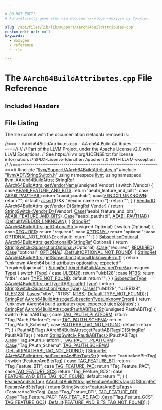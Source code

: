 ```yaml
---

# DO NOT EDIT!
# Automatically generated via docusaurus-plugin-doxygen by Doxygen.

slug: /api/files/lib/lib/support/aarch64buildattributes-cpp
custom_edit_url: null
keywords:
  - doxygen
  - reference
  - file

---
```





# The `AArch64BuildAttributes.cpp` File Reference

<DoxygenPage pluginConfig={pluginConfig}>



## Included Headers

<IncludesList>
<IncludesListItem
  filePath="llvm/Support/AArch64BuildAttributes.h"
  permalink="/docs/api/files/include/include/llvm/include/llvm/support/aarch64buildattributes-h"
  isLocal="true" />
<IncludesListItem
  filePath="llvm/ADT/StringSwitch.h"
  permalink="/docs/api/files/include/include/llvm/include/llvm/adt/stringswitch-h"
  isLocal="true" />
</IncludesList>


## File Listing

The file content with the documentation metadata removed is:

<ProgramListing>

<Link id="l00001" /><CodeLine lineNumber="1"><Highlight kind="comment">//===-- AArch64BuildAttributes.cpp - AArch64 Build Attributes -------------===//</Highlight><Highlight kind="normal"></Highlight></CodeLine>
<Link id="l00002" /><CodeLine lineNumber="2"><Highlight kind="normal"></Highlight><Highlight kind="comment">//</Highlight><Highlight kind="normal"></Highlight></CodeLine>
<Link id="l00003" /><CodeLine lineNumber="3"><Highlight kind="normal"></Highlight><Highlight kind="comment">// Part of the LLVM Project, under the Apache License v2.0 with LLVM Exceptions.</Highlight><Highlight kind="normal"></Highlight></CodeLine>
<Link id="l00004" /><CodeLine lineNumber="4"><Highlight kind="normal"></Highlight><Highlight kind="comment">// See https://llvm.org/LICENSE.txt for license information.</Highlight><Highlight kind="normal"></Highlight></CodeLine>
<Link id="l00005" /><CodeLine lineNumber="5"><Highlight kind="normal"></Highlight><Highlight kind="comment">// SPDX-License-Identifier: Apache-2.0 WITH LLVM-exception</Highlight><Highlight kind="normal"></Highlight></CodeLine>
<Link id="l00006" /><CodeLine lineNumber="6"><Highlight kind="normal"></Highlight><Highlight kind="comment">//</Highlight><Highlight kind="normal"></Highlight></CodeLine>
<Link id="l00007" /><CodeLine lineNumber="7"><Highlight kind="normal"></Highlight><Highlight kind="comment">//===----------------------------------------------------------------------===//</Highlight><Highlight kind="normal"></Highlight></CodeLine>
<Link id="l00008" /><CodeLine lineNumber="8"><Highlight kind="normal"></Highlight></CodeLine>
<Link id="l00009" /><CodeLine lineNumber="9"><Highlight kind="normal"></Highlight><Highlight kind="preprocessor">#include &quot;<a href="/docs/api/files/include/include/llvm/include/llvm/support/aarch64buildattributes-h">llvm/Support/AArch64BuildAttributes.h</a>&quot;</Highlight><Highlight kind="normal"></Highlight></CodeLine>
<Link id="l00010" /><CodeLine lineNumber="10"><Highlight kind="normal"></Highlight><Highlight kind="preprocessor">#include &quot;<a href="/docs/api/files/include/include/llvm/include/llvm/adt/stringswitch-h">llvm/ADT/StringSwitch.h</a>&quot;</Highlight><Highlight kind="normal"></Highlight></CodeLine>
<Link id="l00011" /><CodeLine lineNumber="11"><Highlight kind="normal"></Highlight></CodeLine>
<Link id="l00012" /><CodeLine lineNumber="12"><Highlight kind="normal"></Highlight><Highlight kind="keyword">using namespace </Highlight><Highlight kind="normal"><a href="/docs/api/namespaces/llvm">llvm</a>;</Highlight></CodeLine>
<Link id="l00013" /><CodeLine lineNumber="13"><Highlight kind="normal"></Highlight><Highlight kind="keyword">using namespace </Highlight><Highlight kind="normal"><a href="/docs/api/namespaces/llvm/aarch64buildattrs">llvm::AArch64BuildAttrs</a>;</Highlight></CodeLine>
<Link id="l00014" /><CodeLine lineNumber="14"><Highlight kind="normal"></Highlight></CodeLine>
<Link id="l00015" /><CodeLine lineNumber="15" lineLink="/docs/api/namespaces/llvm/aarch64buildattrs/#a26559a9763f5d95c22f17698ec2c8c06"><Highlight kind="normal"><a href="/docs/api/classes/llvm/stringref">StringRef</a> <a href="/docs/api/namespaces/llvm/aarch64buildattrs/#a26559a9763f5d95c22f17698ec2c8c06">AArch64BuildAttrs::getVendorName</a>(</Highlight><Highlight kind="keywordtype">unsigned</Highlight><Highlight kind="normal"> Vendor) &#123;</Highlight></CodeLine>
<Link id="l00016" /><CodeLine lineNumber="16"><Highlight kind="normal">  </Highlight><Highlight kind="keywordflow">switch</Highlight><Highlight kind="normal"> (Vendor) &#123;</Highlight></CodeLine>
<Link id="l00017" /><CodeLine lineNumber="17"><Highlight kind="normal">  </Highlight><Highlight kind="keywordflow">case</Highlight><Highlight kind="normal"> <a href="/docs/api/namespaces/llvm/aarch64buildattrs/#ad2f2d095653918c60172f948524442a0a8040351a645af569f250de2e02b541d4">AEABI&#95;FEATURE&#95;AND&#95;BITS</a>:</Highlight></CodeLine>
<Link id="l00018" /><CodeLine lineNumber="18"><Highlight kind="normal">    </Highlight><Highlight kind="keywordflow">return</Highlight><Highlight kind="normal"> </Highlight><Highlight kind="stringliteral">&quot;aeabi&#95;feature&#95;and&#95;bits&quot;</Highlight><Highlight kind="normal">;</Highlight></CodeLine>
<Link id="l00019" /><CodeLine lineNumber="19"><Highlight kind="normal">  </Highlight><Highlight kind="keywordflow">case</Highlight><Highlight kind="normal"> <a href="/docs/api/namespaces/llvm/aarch64buildattrs/#ad2f2d095653918c60172f948524442a0a1d86e09f81241e3af64dbee7469869e0">AEABI&#95;PAUTHABI</a>:</Highlight></CodeLine>
<Link id="l00020" /><CodeLine lineNumber="20"><Highlight kind="normal">    </Highlight><Highlight kind="keywordflow">return</Highlight><Highlight kind="normal"> </Highlight><Highlight kind="stringliteral">&quot;aeabi&#95;pauthabi&quot;</Highlight><Highlight kind="normal">;</Highlight></CodeLine>
<Link id="l00021" /><CodeLine lineNumber="21"><Highlight kind="normal">  </Highlight><Highlight kind="keywordflow">case</Highlight><Highlight kind="normal"> <a href="/docs/api/namespaces/llvm/aarch64buildattrs/#ad2f2d095653918c60172f948524442a0aa269fdc647bd0b35b3499399b62693f0">VENDOR&#95;UNKNOWN</a>:</Highlight></CodeLine>
<Link id="l00022" /><CodeLine lineNumber="22"><Highlight kind="normal">    </Highlight><Highlight kind="keywordflow">return</Highlight><Highlight kind="normal"> </Highlight><Highlight kind="stringliteral">&quot;&quot;</Highlight><Highlight kind="normal">;</Highlight></CodeLine>
<Link id="l00023" /><CodeLine lineNumber="23"><Highlight kind="normal">  </Highlight><Highlight kind="keywordflow">default</Highlight><Highlight kind="normal">:</Highlight></CodeLine>
<Link id="l00024" /><CodeLine lineNumber="24"><Highlight kind="normal">    <a href="/docs/api/files/lib/lib/target/lib/target/amdgpu/silowercontrolflow-cpp/#a4868c5d81c5ccc98c47aeab6244346a0">assert</a>(0 &amp;&amp; </Highlight><Highlight kind="stringliteral">&quot;Vendor name error&quot;</Highlight><Highlight kind="normal">);</Highlight></CodeLine>
<Link id="l00025" /><CodeLine lineNumber="25"><Highlight kind="normal">    </Highlight><Highlight kind="keywordflow">return</Highlight><Highlight kind="normal"> </Highlight><Highlight kind="stringliteral">&quot;&quot;</Highlight><Highlight kind="normal">;</Highlight></CodeLine>
<Link id="l00026" /><CodeLine lineNumber="26"><Highlight kind="normal">  &#125;</Highlight></CodeLine>
<Link id="l00027" /><CodeLine lineNumber="27"><Highlight kind="normal">&#125;</Highlight></CodeLine>
<Link id="l00028" /><CodeLine lineNumber="28" lineLink="/docs/api/namespaces/llvm/aarch64buildattrs/#ad766d3db5e5dbd0ab264d5b85814fbf7"><Highlight kind="normal"><a href="/docs/api/namespaces/llvm/aarch64buildattrs/#ad2f2d095653918c60172f948524442a0">VendorID</a> <a href="/docs/api/namespaces/llvm/aarch64buildattrs/#ad766d3db5e5dbd0ab264d5b85814fbf7">AArch64BuildAttrs::getVendorID</a>(<a href="/docs/api/classes/llvm/stringref">StringRef</a> Vendor) &#123;</Highlight></CodeLine>
<Link id="l00029" /><CodeLine lineNumber="29"><Highlight kind="normal">  </Highlight><Highlight kind="keywordflow">return</Highlight><Highlight kind="normal"> <a href="/docs/api/classes/llvm/stringswitch">StringSwitch&lt;VendorID&gt;</a>(Vendor)</Highlight></CodeLine>
<Link id="l00030" /><CodeLine lineNumber="30"><Highlight kind="normal">      .<a href="/docs/api/classes/llvm/stringswitch/#a3de12858bdbbd0b3da179d508ff2be75">Case</a>(</Highlight><Highlight kind="stringliteral">&quot;aeabi&#95;feature&#95;and&#95;bits&quot;</Highlight><Highlight kind="normal">, <a href="/docs/api/namespaces/llvm/aarch64buildattrs/#ad2f2d095653918c60172f948524442a0a8040351a645af569f250de2e02b541d4">AEABI&#95;FEATURE&#95;AND&#95;BITS</a>)</Highlight></CodeLine>
<Link id="l00031" /><CodeLine lineNumber="31"><Highlight kind="normal">      .<a href="/docs/api/classes/llvm/stringswitch/#a3de12858bdbbd0b3da179d508ff2be75">Case</a>(</Highlight><Highlight kind="stringliteral">&quot;aeabi&#95;pauthabi&quot;</Highlight><Highlight kind="normal">, <a href="/docs/api/namespaces/llvm/aarch64buildattrs/#ad2f2d095653918c60172f948524442a0a1d86e09f81241e3af64dbee7469869e0">AEABI&#95;PAUTHABI</a>)</Highlight></CodeLine>
<Link id="l00032" /><CodeLine lineNumber="32"><Highlight kind="normal">      .<a href="/docs/api/classes/llvm/stringswitch/#a7f0e82e8a818ca43926fceb49be81661">Default</a>(<a href="/docs/api/namespaces/llvm/aarch64buildattrs/#ad2f2d095653918c60172f948524442a0aa269fdc647bd0b35b3499399b62693f0">VENDOR&#95;UNKNOWN</a>);</Highlight></CodeLine>
<Link id="l00033" /><CodeLine lineNumber="33"><Highlight kind="normal">&#125;</Highlight></CodeLine>
<Link id="l00034" /><CodeLine lineNumber="34"><Highlight kind="normal"></Highlight></CodeLine>
<Link id="l00035" /><CodeLine lineNumber="35" lineLink="/docs/api/namespaces/llvm/aarch64buildattrs/#a87b8d785c73057cd4875629af50a29eb"><Highlight kind="normal"><a href="/docs/api/classes/llvm/stringref">StringRef</a> <a href="/docs/api/namespaces/llvm/aarch64buildattrs/#a87b8d785c73057cd4875629af50a29eb">AArch64BuildAttrs::getOptionalStr</a>(</Highlight><Highlight kind="keywordtype">unsigned</Highlight><Highlight kind="normal"> Optional) &#123;</Highlight></CodeLine>
<Link id="l00036" /><CodeLine lineNumber="36"><Highlight kind="normal">  </Highlight><Highlight kind="keywordflow">switch</Highlight><Highlight kind="normal"> (Optional) &#123;</Highlight></CodeLine>
<Link id="l00037" /><CodeLine lineNumber="37"><Highlight kind="normal">  </Highlight><Highlight kind="keywordflow">case</Highlight><Highlight kind="normal"> <a href="/docs/api/namespaces/llvm/aarch64buildattrs/#aed8b1a71c71c0448f7abc8a6ee32c95ca1be39cb5280290892398ab312e199b8a">REQUIRED</a>:</Highlight></CodeLine>
<Link id="l00038" /><CodeLine lineNumber="38"><Highlight kind="normal">    </Highlight><Highlight kind="keywordflow">return</Highlight><Highlight kind="normal"> </Highlight><Highlight kind="stringliteral">&quot;required&quot;</Highlight><Highlight kind="normal">;</Highlight></CodeLine>
<Link id="l00039" /><CodeLine lineNumber="39"><Highlight kind="normal">  </Highlight><Highlight kind="keywordflow">case</Highlight><Highlight kind="normal"> <a href="/docs/api/namespaces/llvm/aarch64buildattrs/#aed8b1a71c71c0448f7abc8a6ee32c95ca177d5447cb7a2b6e6c8b13397fdecab0">OPTIONAL</a>:</Highlight></CodeLine>
<Link id="l00040" /><CodeLine lineNumber="40"><Highlight kind="normal">    </Highlight><Highlight kind="keywordflow">return</Highlight><Highlight kind="normal"> </Highlight><Highlight kind="stringliteral">&quot;optional&quot;</Highlight><Highlight kind="normal">;</Highlight></CodeLine>
<Link id="l00041" /><CodeLine lineNumber="41"><Highlight kind="normal">  </Highlight><Highlight kind="keywordflow">case</Highlight><Highlight kind="normal"> <a href="/docs/api/namespaces/llvm/aarch64buildattrs/#aed8b1a71c71c0448f7abc8a6ee32c95ca18da5995f5c05300400d579821fd6c0e">OPTIONAL&#95;NOT&#95;FOUND</a>:</Highlight></CodeLine>
<Link id="l00042" /><CodeLine lineNumber="42"><Highlight kind="normal">  </Highlight><Highlight kind="keywordflow">default</Highlight><Highlight kind="normal">:</Highlight></CodeLine>
<Link id="l00043" /><CodeLine lineNumber="43"><Highlight kind="normal">    </Highlight><Highlight kind="keywordflow">return</Highlight><Highlight kind="normal"> </Highlight><Highlight kind="stringliteral">&quot;&quot;</Highlight><Highlight kind="normal">;</Highlight></CodeLine>
<Link id="l00044" /><CodeLine lineNumber="44"><Highlight kind="normal">  &#125;</Highlight></CodeLine>
<Link id="l00045" /><CodeLine lineNumber="45"><Highlight kind="normal">&#125;</Highlight></CodeLine>
<Link id="l00046" /><CodeLine lineNumber="46" lineLink="/docs/api/namespaces/llvm/aarch64buildattrs/#a1552d70a70e16a1b000424999a0ba957"><Highlight kind="normal"><a href="/docs/api/namespaces/llvm/aarch64buildattrs/#aed8b1a71c71c0448f7abc8a6ee32c95c">SubsectionOptional</a> <a href="/docs/api/namespaces/llvm/aarch64buildattrs/#a1552d70a70e16a1b000424999a0ba957">AArch64BuildAttrs::getOptionalID</a>(<a href="/docs/api/classes/llvm/stringref">StringRef</a> Optional) &#123;</Highlight></CodeLine>
<Link id="l00047" /><CodeLine lineNumber="47"><Highlight kind="normal">  </Highlight><Highlight kind="keywordflow">return</Highlight><Highlight kind="normal"> <a href="/docs/api/classes/llvm/stringswitch">StringSwitch&lt;SubsectionOptional&gt;</a>(Optional)</Highlight></CodeLine>
<Link id="l00048" /><CodeLine lineNumber="48"><Highlight kind="normal">      .<a href="/docs/api/classes/llvm/stringswitch/#a3de12858bdbbd0b3da179d508ff2be75">Case</a>(</Highlight><Highlight kind="stringliteral">&quot;required&quot;</Highlight><Highlight kind="normal">, <a href="/docs/api/namespaces/llvm/aarch64buildattrs/#aed8b1a71c71c0448f7abc8a6ee32c95ca1be39cb5280290892398ab312e199b8a">REQUIRED</a>)</Highlight></CodeLine>
<Link id="l00049" /><CodeLine lineNumber="49"><Highlight kind="normal">      .<a href="/docs/api/classes/llvm/stringswitch/#a3de12858bdbbd0b3da179d508ff2be75">Case</a>(</Highlight><Highlight kind="stringliteral">&quot;optional&quot;</Highlight><Highlight kind="normal">, <a href="/docs/api/namespaces/llvm/aarch64buildattrs/#aed8b1a71c71c0448f7abc8a6ee32c95ca177d5447cb7a2b6e6c8b13397fdecab0">OPTIONAL</a>)</Highlight></CodeLine>
<Link id="l00050" /><CodeLine lineNumber="50"><Highlight kind="normal">      .<a href="/docs/api/classes/llvm/stringswitch/#a7f0e82e8a818ca43926fceb49be81661">Default</a>(<a href="/docs/api/namespaces/llvm/aarch64buildattrs/#aed8b1a71c71c0448f7abc8a6ee32c95ca18da5995f5c05300400d579821fd6c0e">OPTIONAL&#95;NOT&#95;FOUND</a>);</Highlight></CodeLine>
<Link id="l00051" /><CodeLine lineNumber="51"><Highlight kind="normal">&#125;</Highlight></CodeLine>
<Link id="l00052" /><CodeLine lineNumber="52" lineLink="/docs/api/namespaces/llvm/aarch64buildattrs/#ac2535e04d77be56cc14953ac1f7feff1"><Highlight kind="normal"><a href="/docs/api/classes/llvm/stringref">StringRef</a> <a href="/docs/api/namespaces/llvm/aarch64buildattrs/#ac2535e04d77be56cc14953ac1f7feff1">AArch64BuildAttrs::getSubsectionOptionalUnknownError</a>() &#123;</Highlight></CodeLine>
<Link id="l00053" /><CodeLine lineNumber="53"><Highlight kind="normal">  </Highlight><Highlight kind="keywordflow">return</Highlight><Highlight kind="normal"> </Highlight><Highlight kind="stringliteral">&quot;unknown AArch64 build attributes optionality, expected &quot;</Highlight><Highlight kind="normal"></Highlight></CodeLine>
<Link id="l00054" /><CodeLine lineNumber="54"><Highlight kind="normal">         </Highlight><Highlight kind="stringliteral">&quot;required|optional&quot;</Highlight><Highlight kind="normal">;</Highlight></CodeLine>
<Link id="l00055" /><CodeLine lineNumber="55"><Highlight kind="normal">&#125;</Highlight></CodeLine>
<Link id="l00056" /><CodeLine lineNumber="56"><Highlight kind="normal"></Highlight></CodeLine>
<Link id="l00057" /><CodeLine lineNumber="57" lineLink="/docs/api/namespaces/llvm/aarch64buildattrs/#ada0cf263c4a3d8d60d8b72035000f62b"><Highlight kind="normal"><a href="/docs/api/classes/llvm/stringref">StringRef</a> <a href="/docs/api/namespaces/llvm/aarch64buildattrs/#ada0cf263c4a3d8d60d8b72035000f62b">AArch64BuildAttrs::getTypeStr</a>(</Highlight><Highlight kind="keywordtype">unsigned</Highlight><Highlight kind="normal"> <a href="/docs/api/classes/llvm/type">Type</a>) &#123;</Highlight></CodeLine>
<Link id="l00058" /><CodeLine lineNumber="58"><Highlight kind="normal">  </Highlight><Highlight kind="keywordflow">switch</Highlight><Highlight kind="normal"> (<a href="/docs/api/classes/llvm/type">Type</a>) &#123;</Highlight></CodeLine>
<Link id="l00059" /><CodeLine lineNumber="59"><Highlight kind="normal">  </Highlight><Highlight kind="keywordflow">case</Highlight><Highlight kind="normal"> <a href="/docs/api/namespaces/llvm/aarch64buildattrs/#ad81567845cc9fba4339ba1a69712f211a8032b483a40e2c705a7e6cafecf8c1a7">ULEB128</a>:</Highlight></CodeLine>
<Link id="l00060" /><CodeLine lineNumber="60"><Highlight kind="normal">    </Highlight><Highlight kind="keywordflow">return</Highlight><Highlight kind="normal"> </Highlight><Highlight kind="stringliteral">&quot;uleb128&quot;</Highlight><Highlight kind="normal">;</Highlight></CodeLine>
<Link id="l00061" /><CodeLine lineNumber="61"><Highlight kind="normal">  </Highlight><Highlight kind="keywordflow">case</Highlight><Highlight kind="normal"> <a href="/docs/api/namespaces/llvm/aarch64buildattrs/#ad81567845cc9fba4339ba1a69712f211aabd6b9a714ef361392b5fbafdec24656">NTBS</a>:</Highlight></CodeLine>
<Link id="l00062" /><CodeLine lineNumber="62"><Highlight kind="normal">    </Highlight><Highlight kind="keywordflow">return</Highlight><Highlight kind="normal"> </Highlight><Highlight kind="stringliteral">&quot;ntbs&quot;</Highlight><Highlight kind="normal">;</Highlight></CodeLine>
<Link id="l00063" /><CodeLine lineNumber="63"><Highlight kind="normal">  </Highlight><Highlight kind="keywordflow">case</Highlight><Highlight kind="normal"> <a href="/docs/api/namespaces/llvm/aarch64buildattrs/#ad81567845cc9fba4339ba1a69712f211a757bdab328b651b0830c6a49a50a550a">TYPE&#95;NOT&#95;FOUND</a>:</Highlight></CodeLine>
<Link id="l00064" /><CodeLine lineNumber="64"><Highlight kind="normal">  </Highlight><Highlight kind="keywordflow">default</Highlight><Highlight kind="normal">:</Highlight></CodeLine>
<Link id="l00065" /><CodeLine lineNumber="65"><Highlight kind="normal">    </Highlight><Highlight kind="keywordflow">return</Highlight><Highlight kind="normal"> </Highlight><Highlight kind="stringliteral">&quot;&quot;</Highlight><Highlight kind="normal">;</Highlight></CodeLine>
<Link id="l00066" /><CodeLine lineNumber="66"><Highlight kind="normal">  &#125;</Highlight></CodeLine>
<Link id="l00067" /><CodeLine lineNumber="67"><Highlight kind="normal">&#125;</Highlight></CodeLine>
<Link id="l00068" /><CodeLine lineNumber="68" lineLink="/docs/api/namespaces/llvm/aarch64buildattrs/#afec13a4bcd08acad2ef55c7c35fc4878"><Highlight kind="normal"><a href="/docs/api/namespaces/llvm/aarch64buildattrs/#ad81567845cc9fba4339ba1a69712f211">SubsectionType</a> <a href="/docs/api/namespaces/llvm/aarch64buildattrs/#afec13a4bcd08acad2ef55c7c35fc4878">AArch64BuildAttrs::getTypeID</a>(<a href="/docs/api/classes/llvm/stringref">StringRef</a> <a href="/docs/api/classes/llvm/type">Type</a>) &#123;</Highlight></CodeLine>
<Link id="l00069" /><CodeLine lineNumber="69"><Highlight kind="normal">  </Highlight><Highlight kind="keywordflow">return</Highlight><Highlight kind="normal"> <a href="/docs/api/classes/llvm/stringswitch">StringSwitch&lt;SubsectionType&gt;</a>(<a href="/docs/api/classes/llvm/type">Type</a>)</Highlight></CodeLine>
<Link id="l00070" /><CodeLine lineNumber="70"><Highlight kind="normal">      .<a href="/docs/api/classes/llvm/stringswitch/#aa13f802513b39e1e2a7650011e5651d7">Cases</a>(</Highlight><Highlight kind="stringliteral">&quot;uleb128&quot;</Highlight><Highlight kind="normal">, </Highlight><Highlight kind="stringliteral">&quot;ULEB128&quot;</Highlight><Highlight kind="normal">, <a href="/docs/api/namespaces/llvm/aarch64buildattrs/#ad81567845cc9fba4339ba1a69712f211a8032b483a40e2c705a7e6cafecf8c1a7">ULEB128</a>)</Highlight></CodeLine>
<Link id="l00071" /><CodeLine lineNumber="71"><Highlight kind="normal">      .<a href="/docs/api/classes/llvm/stringswitch/#aa13f802513b39e1e2a7650011e5651d7">Cases</a>(</Highlight><Highlight kind="stringliteral">&quot;ntbs&quot;</Highlight><Highlight kind="normal">, </Highlight><Highlight kind="stringliteral">&quot;NTBS&quot;</Highlight><Highlight kind="normal">, <a href="/docs/api/namespaces/llvm/aarch64buildattrs/#ad81567845cc9fba4339ba1a69712f211aabd6b9a714ef361392b5fbafdec24656">NTBS</a>)</Highlight></CodeLine>
<Link id="l00072" /><CodeLine lineNumber="72"><Highlight kind="normal">      .<a href="/docs/api/classes/llvm/stringswitch/#a7f0e82e8a818ca43926fceb49be81661">Default</a>(<a href="/docs/api/namespaces/llvm/aarch64buildattrs/#ad81567845cc9fba4339ba1a69712f211a757bdab328b651b0830c6a49a50a550a">TYPE&#95;NOT&#95;FOUND</a>);</Highlight></CodeLine>
<Link id="l00073" /><CodeLine lineNumber="73"><Highlight kind="normal">&#125;</Highlight></CodeLine>
<Link id="l00074" /><CodeLine lineNumber="74" lineLink="/docs/api/namespaces/llvm/aarch64buildattrs/#ae8d246c271c3898f3d15e8154af67399"><Highlight kind="normal"><a href="/docs/api/classes/llvm/stringref">StringRef</a> <a href="/docs/api/namespaces/llvm/aarch64buildattrs/#ae8d246c271c3898f3d15e8154af67399">AArch64BuildAttrs::getSubsectionTypeUnknownError</a>() &#123;</Highlight></CodeLine>
<Link id="l00075" /><CodeLine lineNumber="75"><Highlight kind="normal">  </Highlight><Highlight kind="keywordflow">return</Highlight><Highlight kind="normal"> </Highlight><Highlight kind="stringliteral">&quot;unknown AArch64 build attributes type, expected uleb128|ntbs&quot;</Highlight><Highlight kind="normal">;</Highlight></CodeLine>
<Link id="l00076" /><CodeLine lineNumber="76"><Highlight kind="normal">&#125;</Highlight></CodeLine>
<Link id="l00077" /><CodeLine lineNumber="77"><Highlight kind="normal"></Highlight></CodeLine>
<Link id="l00078" /><CodeLine lineNumber="78" lineLink="/docs/api/namespaces/llvm/aarch64buildattrs/#a2d9dd1125a78dedbde2f8c4d62a36acb"><Highlight kind="normal"><a href="/docs/api/classes/llvm/stringref">StringRef</a> <a href="/docs/api/namespaces/llvm/aarch64buildattrs/#a2d9dd1125a78dedbde2f8c4d62a36acb">AArch64BuildAttrs::getPauthABITagsStr</a>(</Highlight><Highlight kind="keywordtype">unsigned</Highlight><Highlight kind="normal"> PauthABITag) &#123;</Highlight></CodeLine>
<Link id="l00079" /><CodeLine lineNumber="79"><Highlight kind="normal">  </Highlight><Highlight kind="keywordflow">switch</Highlight><Highlight kind="normal"> (PauthABITag) &#123;</Highlight></CodeLine>
<Link id="l00080" /><CodeLine lineNumber="80"><Highlight kind="normal">  </Highlight><Highlight kind="keywordflow">case</Highlight><Highlight kind="normal"> <a href="/docs/api/namespaces/llvm/aarch64buildattrs/#ac35783f29186ae9f470ec2969c9cb952a293cacaac39b4f7083fd3a9ddea61791">TAG&#95;PAUTH&#95;PLATFORM</a>:</Highlight></CodeLine>
<Link id="l00081" /><CodeLine lineNumber="81"><Highlight kind="normal">    </Highlight><Highlight kind="keywordflow">return</Highlight><Highlight kind="normal"> </Highlight><Highlight kind="stringliteral">&quot;Tag&#95;PAuth&#95;Platform&quot;</Highlight><Highlight kind="normal">;</Highlight></CodeLine>
<Link id="l00082" /><CodeLine lineNumber="82"><Highlight kind="normal">  </Highlight><Highlight kind="keywordflow">case</Highlight><Highlight kind="normal"> <a href="/docs/api/namespaces/llvm/aarch64buildattrs/#ac35783f29186ae9f470ec2969c9cb952a399da32a3e92753a305b2bbe05dc77af">TAG&#95;PAUTH&#95;SCHEMA</a>:</Highlight></CodeLine>
<Link id="l00083" /><CodeLine lineNumber="83"><Highlight kind="normal">    </Highlight><Highlight kind="keywordflow">return</Highlight><Highlight kind="normal"> </Highlight><Highlight kind="stringliteral">&quot;Tag&#95;PAuth&#95;Schema&quot;</Highlight><Highlight kind="normal">;</Highlight></CodeLine>
<Link id="l00084" /><CodeLine lineNumber="84"><Highlight kind="normal">  </Highlight><Highlight kind="keywordflow">case</Highlight><Highlight kind="normal"> <a href="/docs/api/namespaces/llvm/aarch64buildattrs/#ac35783f29186ae9f470ec2969c9cb952af3d63b0bfc1de14726c72dd6501dbf55">PAUTHABI&#95;TAG&#95;NOT&#95;FOUND</a>:</Highlight></CodeLine>
<Link id="l00085" /><CodeLine lineNumber="85"><Highlight kind="normal">  </Highlight><Highlight kind="keywordflow">default</Highlight><Highlight kind="normal">:</Highlight></CodeLine>
<Link id="l00086" /><CodeLine lineNumber="86"><Highlight kind="normal">    </Highlight><Highlight kind="keywordflow">return</Highlight><Highlight kind="normal"> </Highlight><Highlight kind="stringliteral">&quot;&quot;</Highlight><Highlight kind="normal">;</Highlight></CodeLine>
<Link id="l00087" /><CodeLine lineNumber="87"><Highlight kind="normal">  &#125;</Highlight></CodeLine>
<Link id="l00088" /><CodeLine lineNumber="88"><Highlight kind="normal">&#125;</Highlight></CodeLine>
<Link id="l00089" /><CodeLine lineNumber="89"><Highlight kind="normal"></Highlight></CodeLine>
<Link id="l00090" /><CodeLine lineNumber="90" lineLink="/docs/api/namespaces/llvm/aarch64buildattrs/#aae26d0ec0ccb5ee8ea72e0f296ea75a3"><Highlight kind="normal"><a href="/docs/api/namespaces/llvm/aarch64buildattrs/#ac35783f29186ae9f470ec2969c9cb952">PauthABITags</a> <a href="/docs/api/namespaces/llvm/aarch64buildattrs/#aae26d0ec0ccb5ee8ea72e0f296ea75a3">AArch64BuildAttrs::getPauthABITagsID</a>(<a href="/docs/api/classes/llvm/stringref">StringRef</a> PauthABITag) &#123;</Highlight></CodeLine>
<Link id="l00091" /><CodeLine lineNumber="91"><Highlight kind="normal">  </Highlight><Highlight kind="keywordflow">return</Highlight><Highlight kind="normal"> <a href="/docs/api/classes/llvm/stringswitch">StringSwitch&lt;PauthABITags&gt;</a>(PauthABITag)</Highlight></CodeLine>
<Link id="l00092" /><CodeLine lineNumber="92"><Highlight kind="normal">      .<a href="/docs/api/classes/llvm/stringswitch/#a3de12858bdbbd0b3da179d508ff2be75">Case</a>(</Highlight><Highlight kind="stringliteral">&quot;Tag&#95;PAuth&#95;Platform&quot;</Highlight><Highlight kind="normal">, <a href="/docs/api/namespaces/llvm/aarch64buildattrs/#ac35783f29186ae9f470ec2969c9cb952a293cacaac39b4f7083fd3a9ddea61791">TAG&#95;PAUTH&#95;PLATFORM</a>)</Highlight></CodeLine>
<Link id="l00093" /><CodeLine lineNumber="93"><Highlight kind="normal">      .<a href="/docs/api/classes/llvm/stringswitch/#a3de12858bdbbd0b3da179d508ff2be75">Case</a>(</Highlight><Highlight kind="stringliteral">&quot;Tag&#95;PAuth&#95;Schema&quot;</Highlight><Highlight kind="normal">, <a href="/docs/api/namespaces/llvm/aarch64buildattrs/#ac35783f29186ae9f470ec2969c9cb952a399da32a3e92753a305b2bbe05dc77af">TAG&#95;PAUTH&#95;SCHEMA</a>)</Highlight></CodeLine>
<Link id="l00094" /><CodeLine lineNumber="94"><Highlight kind="normal">      .<a href="/docs/api/classes/llvm/stringswitch/#a7f0e82e8a818ca43926fceb49be81661">Default</a>(<a href="/docs/api/namespaces/llvm/aarch64buildattrs/#ac35783f29186ae9f470ec2969c9cb952af3d63b0bfc1de14726c72dd6501dbf55">PAUTHABI&#95;TAG&#95;NOT&#95;FOUND</a>);</Highlight></CodeLine>
<Link id="l00095" /><CodeLine lineNumber="95"><Highlight kind="normal">&#125;</Highlight></CodeLine>
<Link id="l00096" /><CodeLine lineNumber="96"><Highlight kind="normal"></Highlight></CodeLine>
<Link id="l00097" /><CodeLine lineNumber="97"><Highlight kind="normal"><a href="/docs/api/classes/llvm/stringref">StringRef</a></Highlight></CodeLine>
<Link id="l00098" /><CodeLine lineNumber="98" lineLink="/docs/api/namespaces/llvm/aarch64buildattrs/#a0653bcbdb0a613f9386d3a52909f7d3e"><Highlight kind="normal"><a href="/docs/api/namespaces/llvm/aarch64buildattrs/#a0653bcbdb0a613f9386d3a52909f7d3e">AArch64BuildAttrs::getFeatureAndBitsTagsStr</a>(</Highlight><Highlight kind="keywordtype">unsigned</Highlight><Highlight kind="normal"> FeatureAndBitsTag) &#123;</Highlight></CodeLine>
<Link id="l00099" /><CodeLine lineNumber="99"><Highlight kind="normal">  </Highlight><Highlight kind="keywordflow">switch</Highlight><Highlight kind="normal"> (FeatureAndBitsTag) &#123;</Highlight></CodeLine>
<Link id="l00100" /><CodeLine lineNumber="100"><Highlight kind="normal">  </Highlight><Highlight kind="keywordflow">case</Highlight><Highlight kind="normal"> <a href="/docs/api/namespaces/llvm/aarch64buildattrs/#a898116664a716f1ccf6c58afc7718863a18ca061e3f2810477c52f9de8801f975">TAG&#95;FEATURE&#95;BTI</a>:</Highlight></CodeLine>
<Link id="l00101" /><CodeLine lineNumber="101"><Highlight kind="normal">    </Highlight><Highlight kind="keywordflow">return</Highlight><Highlight kind="normal"> </Highlight><Highlight kind="stringliteral">&quot;Tag&#95;Feature&#95;BTI&quot;</Highlight><Highlight kind="normal">;</Highlight></CodeLine>
<Link id="l00102" /><CodeLine lineNumber="102"><Highlight kind="normal">  </Highlight><Highlight kind="keywordflow">case</Highlight><Highlight kind="normal"> <a href="/docs/api/namespaces/llvm/aarch64buildattrs/#a898116664a716f1ccf6c58afc7718863a0ce80b04d6976789fedea754ab2061bc">TAG&#95;FEATURE&#95;PAC</a>:</Highlight></CodeLine>
<Link id="l00103" /><CodeLine lineNumber="103"><Highlight kind="normal">    </Highlight><Highlight kind="keywordflow">return</Highlight><Highlight kind="normal"> </Highlight><Highlight kind="stringliteral">&quot;Tag&#95;Feature&#95;PAC&quot;</Highlight><Highlight kind="normal">;</Highlight></CodeLine>
<Link id="l00104" /><CodeLine lineNumber="104"><Highlight kind="normal">  </Highlight><Highlight kind="keywordflow">case</Highlight><Highlight kind="normal"> <a href="/docs/api/namespaces/llvm/aarch64buildattrs/#a898116664a716f1ccf6c58afc7718863aa310972cb7b9330a266fbde0acaca074">TAG&#95;FEATURE&#95;GCS</a>:</Highlight></CodeLine>
<Link id="l00105" /><CodeLine lineNumber="105"><Highlight kind="normal">    </Highlight><Highlight kind="keywordflow">return</Highlight><Highlight kind="normal"> </Highlight><Highlight kind="stringliteral">&quot;Tag&#95;Feature&#95;GCS&quot;</Highlight><Highlight kind="normal">;</Highlight></CodeLine>
<Link id="l00106" /><CodeLine lineNumber="106"><Highlight kind="normal">  </Highlight><Highlight kind="keywordflow">case</Highlight><Highlight kind="normal"> <a href="/docs/api/namespaces/llvm/aarch64buildattrs/#a898116664a716f1ccf6c58afc7718863a9b33eaf2e3dfeb2b8965cae195a5a474">FEATURE&#95;AND&#95;BITS&#95;TAG&#95;NOT&#95;FOUND</a>:</Highlight></CodeLine>
<Link id="l00107" /><CodeLine lineNumber="107"><Highlight kind="normal">  </Highlight><Highlight kind="keywordflow">default</Highlight><Highlight kind="normal">:</Highlight></CodeLine>
<Link id="l00108" /><CodeLine lineNumber="108"><Highlight kind="normal">    </Highlight><Highlight kind="keywordflow">return</Highlight><Highlight kind="normal"> </Highlight><Highlight kind="stringliteral">&quot;&quot;</Highlight><Highlight kind="normal">;</Highlight></CodeLine>
<Link id="l00109" /><CodeLine lineNumber="109"><Highlight kind="normal">  &#125;</Highlight></CodeLine>
<Link id="l00110" /><CodeLine lineNumber="110"><Highlight kind="normal">&#125;</Highlight></CodeLine>
<Link id="l00111" /><CodeLine lineNumber="111"><Highlight kind="normal"></Highlight></CodeLine>
<Link id="l00112" /><CodeLine lineNumber="112"><Highlight kind="normal"><a href="/docs/api/namespaces/llvm/aarch64buildattrs/#a898116664a716f1ccf6c58afc7718863">FeatureAndBitsTags</a></Highlight></CodeLine>
<Link id="l00113" /><CodeLine lineNumber="113" lineLink="/docs/api/namespaces/llvm/aarch64buildattrs/#a74a62fe438b3f361417141dd25db3199"><Highlight kind="normal"><a href="/docs/api/namespaces/llvm/aarch64buildattrs/#a74a62fe438b3f361417141dd25db3199">AArch64BuildAttrs::getFeatureAndBitsTagsID</a>(<a href="/docs/api/classes/llvm/stringref">StringRef</a> FeatureAndBitsTag) &#123;</Highlight></CodeLine>
<Link id="l00114" /><CodeLine lineNumber="114"><Highlight kind="normal">  </Highlight><Highlight kind="keywordflow">return</Highlight><Highlight kind="normal"> <a href="/docs/api/classes/llvm/stringswitch">StringSwitch&lt;FeatureAndBitsTags&gt;</a>(FeatureAndBitsTag)</Highlight></CodeLine>
<Link id="l00115" /><CodeLine lineNumber="115"><Highlight kind="normal">      .<a href="/docs/api/classes/llvm/stringswitch/#a3de12858bdbbd0b3da179d508ff2be75">Case</a>(</Highlight><Highlight kind="stringliteral">&quot;Tag&#95;Feature&#95;BTI&quot;</Highlight><Highlight kind="normal">, <a href="/docs/api/namespaces/llvm/aarch64buildattrs/#a898116664a716f1ccf6c58afc7718863a18ca061e3f2810477c52f9de8801f975">TAG&#95;FEATURE&#95;BTI</a>)</Highlight></CodeLine>
<Link id="l00116" /><CodeLine lineNumber="116"><Highlight kind="normal">      .<a href="/docs/api/classes/llvm/stringswitch/#a3de12858bdbbd0b3da179d508ff2be75">Case</a>(</Highlight><Highlight kind="stringliteral">&quot;Tag&#95;Feature&#95;PAC&quot;</Highlight><Highlight kind="normal">, <a href="/docs/api/namespaces/llvm/aarch64buildattrs/#a898116664a716f1ccf6c58afc7718863a0ce80b04d6976789fedea754ab2061bc">TAG&#95;FEATURE&#95;PAC</a>)</Highlight></CodeLine>
<Link id="l00117" /><CodeLine lineNumber="117"><Highlight kind="normal">      .<a href="/docs/api/classes/llvm/stringswitch/#a3de12858bdbbd0b3da179d508ff2be75">Case</a>(</Highlight><Highlight kind="stringliteral">&quot;Tag&#95;Feature&#95;GCS&quot;</Highlight><Highlight kind="normal">, <a href="/docs/api/namespaces/llvm/aarch64buildattrs/#a898116664a716f1ccf6c58afc7718863aa310972cb7b9330a266fbde0acaca074">TAG&#95;FEATURE&#95;GCS</a>)</Highlight></CodeLine>
<Link id="l00118" /><CodeLine lineNumber="118"><Highlight kind="normal">      .<a href="/docs/api/classes/llvm/stringswitch/#a7f0e82e8a818ca43926fceb49be81661">Default</a>(<a href="/docs/api/namespaces/llvm/aarch64buildattrs/#a898116664a716f1ccf6c58afc7718863a9b33eaf2e3dfeb2b8965cae195a5a474">FEATURE&#95;AND&#95;BITS&#95;TAG&#95;NOT&#95;FOUND</a>);</Highlight></CodeLine>
<Link id="l00119" /><CodeLine lineNumber="119"><Highlight kind="normal">&#125;</Highlight></CodeLine>

</ProgramListing>


</DoxygenPage>
